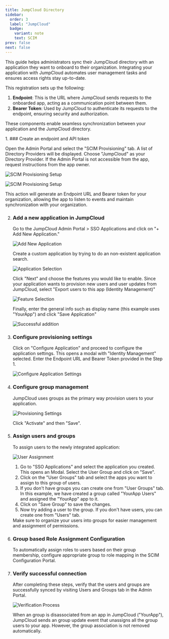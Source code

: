 ```yaml
---
title: JumpCloud Directory
sidebar:
  order: 3
  label: "JumpCloud"
  badge:
    variant: note
    text: SCIM
prev: false
next: false
---
```



This guide helps administrators sync their JumpCloud directory with an application they want to onboard to their organization. Integrating your application with JumpCloud automates user management tasks and ensures access rights stay up-to-date.

This registration sets up the following:

1. **Endpoint**: This is the URL where JumpCloud sends requests to the onboarded app, acting as a communication point between them.
2. **Bearer Token**: Used by JumpCloud to authenticate its requests to the endpoint, ensuring security and authorization.

These components enable seamless synchronization between your application and the JumpCloud directory.

<Steps>
1. ### Create an endpoint and API token

   Open the Admin Portal and select the "SCIM Provisioning" tab. A list of Directory Providers will be displayed. Choose "JumpCloud" as your Directory Provider. If the Admin Portal is not accessible from the app, request instructions from the app owner.

   ![SCIM Provisioning Setup](@/assets/docs/guides/scim-integrations/jumpcloud-scim/1-select-jumpcloud.png)

   ![SCIM Provisioning Setup](@/assets/docs/guides/scim-integrations/jumpcloud-scim/1-2-scimconfigs.png)

   This action will generate an Endpoint URL and Bearer token for your organization, allowing the app to listen to events and maintain synchronization with your organization.

2. ### Add a new application in JumpCloud

   Go to the JumpCloud Admin Portal > SSO Applications and click on "+ Add New Application."

   ![Add New Application](@/assets/docs/guides/scim-integrations/jumpcloud-scim/2-add-new-app.png)

   Create a custom application by trying to do an non-existent application search.

   ![Application Selection](@/assets/docs/guides/scim-integrations/jumpcloud-scim/3-custom-integration.png)

   Click "Next" and choose the features you would like to enable. Since your application wants to provision new users and user updates from JumpCloud, select "Export users to this app (Identity Management)"

   ![Feature Selection](@/assets/docs/guides/scim-integrations/jumpcloud-scim/4-export-users.png)

   Finally, enter the general info such as display name (this example uses "YourApp") and click "Save Application"

   ![Successful addition](@/assets/docs/guides/scim-integrations/jumpcloud-scim/5-success-app-creation.png)

3. ### Configure provisioning settings

   Click on "Configure Application" and proceed to configure the application settings. This opens a modal with "Identity Management" selected. Enter the Endpoint URL and Bearer Token provided in the Step 1.

   ![Configure Application Settings](@/assets/docs/guides/scim-integrations/jumpcloud-scim/6-scim-config-page.png)

4. ### Configure group management

   JumpCloud uses groups as the primary way provision users to your application.

   ![Provisioning Settings](@/assets/docs/guides/scim-integrations/jumpcloud-scim/7-group-management.png)

   Click "Activate" and then "Save".

5. ### Assign users and groups

   To assign users to the newly integrated application:

   ![User Assignment](@/assets/docs/guides/scim-integrations/jumpcloud-scim/8-group-assigned.png)

   1. Go to "SSO Applications" and select the application you created. This opens an Modal. Select the User Group and click on "Save".
   2. Click on the "User Groups" tab and select the apps you want to assign to this group of users.
   3. If you don't have groups you can create one from "User Groups" tab. In this example, we have created a group called "YourApp Users" and assigned the "YourApp" app to it.
   4. Click on "Save Group" to save the changes.
   5. Now try adding a user to the group. If you don't have users, you can create one from "Users" tab.

   <Aside type="tip">
   Make sure to organize your users into groups for easier management and assignment of permissions.
   </Aside>

6. ### Group based Role Assignment Configuration

   To automatically assign roles to users based on their group membership, configure appropriate group to role mapping in the SCIM Configuration Portal.

7. ### Verify successful connection

   After completing these steps, verify that the users and groups are successfully synced by visiting Users and Groups tab in the Admin Portal.

   ![Verification Process](@/assets/docs/guides/scim-integrations/jumpcloud-scim/9-synced-user.png)

   <Aside type="note">
   When an group is disassociated from an app in JumpCloud ("YourApp"), JumpCloud sends an group update event that unassigns all the group users to your app. However, the group association is not removed automatically.
   </Aside>

</Steps>
